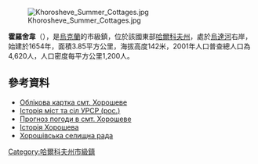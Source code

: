 {{no footnotes|time=2015-09-15T08:17:40+00:00}}
[[Image:Khorosheve_Summer_Cottages.jpg|right]]

{{coord|49|51|8|N|36|13|30|E|scale:30000_region:UA|display=title}}

'''霍羅舍韋'''（{{lang-uk|Хорошеве}}），是[[烏克蘭|烏克蘭]]的市級鎮，位於該國東部[[哈爾科夫州|哈爾科夫州]]，處於[[烏達河|烏達河]]右岸，始建於1654年，面積3.85平方公里，海拔高度142米，2001年人口普查總人口為4,620人，人口密度每平方公里1,200人。

==參考資料==
* [http://gska2.rada.gov.ua/pls/z7502/A005?rdat1=23.08.2008&rf7571=34065 Облікова картка смт. Хорошеве]{{dead link|date=2018年2月 |bot=InternetArchiveBot |fix-attempted=yes }}
* [https://web.archive.org/web/20110513111239/http://www.igsu.org.ua/Harkovskja.obl/Harxkovskij.rajon/Horoszevo.html Історія міст та сіл УРСР (рос.)]
* [http://weather.in.ua/ua/har%27kovskaja/27512 Прогноз погоди в смт. Хорошеве] {{Wayback|url=http://weather.in.ua/ua/har%27kovskaja/27512 |date=20160323040410 }}
* [http://kharkov.vbelous.net/history/khorosh/khorosh.htm Історія Хорошева] {{Wayback|url=http://kharkov.vbelous.net/history/khorosh/khorosh.htm |date=20200719144028 }}
* [http://khrda.gov.ua/uk/article/view/id/554 Хорошівська селищна рада] {{Wayback|url=http://khrda.gov.ua/uk/article/view/id/554 |date=20100119031534 }}

{{DEFAULTSORT:Хорошеве}}
[[Category:哈爾科夫州市級鎮|Category:哈爾科夫州市級鎮]]


{{Kharkiv-geo-stub}}